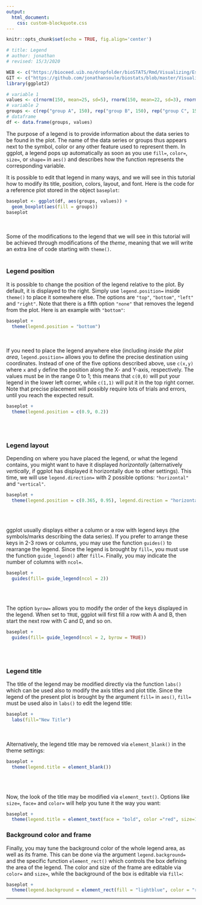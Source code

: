```yaml
---
output:
  html_document:
    css: custom-blockquote.css
--- 
```


```r
knitr::opts_chunk$set(echo = TRUE, fig.align='center')

# title: Legend
# author: jonathan
# revised: 15/3/2020 

WEB <- c("https://bioceed.uib.no/dropfolder/bioSTATS/Rmd/Visualizing/Essential/legend.html")
GIT <- c("https://github.com/jonathansoule/biostats/blob/master/Visualizing/Essential/legend.Rmd")
library(ggplot2)

# variable 1
values <- c(rnorm(150, mean=25, sd=5), rnorm(150, mean=22, sd=3), rnorm(150, mean=30, sd=4), rnorm(150, mean=15, 3), rnorm(150, mean=40, sd=5))
# variable 2
groups <- c(rep("group A", 150), rep("group B", 150), rep("group C", 150), rep("group D", 150), rep("group E", 150))
# dataframe
df <- data.frame(groups, values)
```
The purpose of a legend is to provide information about the data series to be found in the plot. The name of the data series or groups thus appears next to the symbol, color or any other feature used to represent them. In ggplot, a legend pops up automatically as soon as you use `fill=`, `color=`, `size=`, or `shape=` in `aes()` and describes how the function represents the corresponding variable.

It is possible to edit that legend in many ways, and we will see in this tutorial how to modify its title, position, colors, layout, and font. Here is the code for a reference plot stored in the object `baseplot`:
```r
baseplot <- ggplot(df, aes(groups, values)) +
  geom_boxplot(aes(fill = groups))
baseplot
```
<br/><br/>
Some of the modifications to the legend that we will see in this tutorial will be achieved through modifications of the *theme*, meaning that we will write an extra line of code starting with `theme()`.
<br/><br/>

### Legend position

It is possible to change the position of the legend relative to the plot. By default, it is displayed to the right. Simply use `legend.position=` inside `theme()` to place it somewhere else. The options are `"top"`, `"bottom"`, `"left"` and `"right"`. Note that there is a fifth option `"none"` that removes the legend from the plot. Here is an example with `"bottom"`:
```r
baseplot +
  theme(legend.position = "bottom")
```
<br/><br/>
If you need to place the legend anywhere else (including *inside the plot area*, `legend.position=` allows you to define the precise destination using coordinates. Instead of one of the five options described above, use `c(x,y)` where `x` and `y` define the position along the X- and Y-axis, respectively. The values must be in the range 0 to 1; this means that `c(0,0)` will put your legend in the lower left corner, while `c(1,1)` will put it in the top right corner. Note that precise placement will possibly require lots of trials and errors, until you reach the expected result.
```r
baseplot +
  theme(legend.position = c(0.9, 0.2))
```
<br/><br/>

### Legend layout

Depending on where you have placed the legend, or what the legend contains, you might want to have it displayed *horizontally* (alternatively *vertically*, if ggplot has displayed it horizontally due to other settings). This time, we will use `legend.direction=` with 2 possible options: `"horizontal"` and `"vertical"`.
```r
baseplot +
  theme(legend.position = c(0.365, 0.95), legend.direction = "horizontal")
```

<br/><br/>

ggplot usually displays either a column or a row with legend keys (the symbols/marks describing the data series). If you prefer to arrange these keys in 2-3 rows or columns, you may use the function `guides()` to rearrange the legend. Since the legend is brought by `fill=`, you must use the function `guide_legend()` after `fill=`. Finally, you may indicate the number of columns with `ncol=`.
```r
baseplot +
  guides(fill= guide_legend(ncol = 2))
```  
<br/><br/>

The option `byrow=` allows you to modify the order of the keys displayed in the legend. When set to `TRUE`, ggplot will first fill a row with A and B, then start the next row with C and D, and so on.

```r
baseplot +
  guides(fill= guide_legend(ncol = 2, byrow = TRUE))
```  
<br/><br/>

### Legend title

The title of the legend may be modified directly via the function `labs()` which can be used also to modify the axis titles and plot title. Since the legend of the present plot is brought by the argument `fill=` in `aes()`, `fill=` must be used also in `labs()` to edit the legend title:

```r
baseplot +
  labs(fill="New Title")
```
<br/><br/>
Alternatively, the legend title may be removed via `element_blank()` in the theme settings:
```r
baseplot +
  theme(legend.title = element_blank())
```
<br/><br/>

Now, the look of the title may be modified via `element_text()`. Options like `size=`, `face=` and `color=` will help you tune it the way you want:
```r
baseplot +
  theme(legend.title = element_text(face = "bold", color ="red", size=11))
```

### Background color and frame

Finally, you may tune the background color of the whole legend area, as well as its frame. This can be done via the argument `legend.background=` and the specific function `element_rect()` which controls the box defining the area of the legend. The color and size of the frame are editable via `color=` and `size=`, while the background of the box is editable via `fill=`:
```r
baseplot +
  theme(legend.background = element_rect(fill = "lightblue", color = "red", size = 2))
```


***
<!-- UNCOMMENT TO ACTIVATE
Get the Rmarkdown file corresponding to this page on [GitHub](`r GIT`){target="_blank"}.
-->
